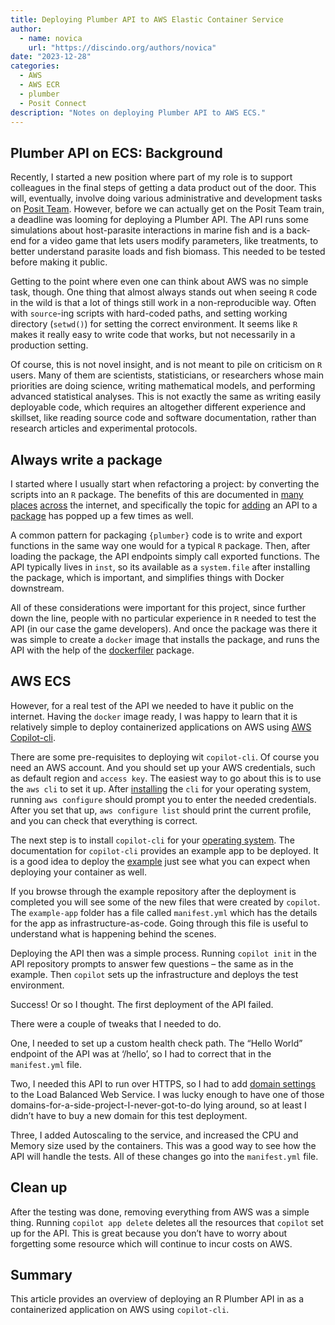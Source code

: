 ```yaml
---
title: Deploying Plumber API to AWS Elastic Container Service
author: 
  - name: novica
    url: "https://discindo.org/authors/novica"
date: "2023-12-28"
categories:
  - AWS
  - AWS ECR
  - plumber
  - Posit Connect
description: "Notes on deploying Plumber API to AWS ECS."
---
```


## Plumber API on ECS: Background

Recently, I started a new position where part of my role is to support colleagues
in the final steps of getting a data product out of the door. This will,
eventually, involve doing various administrative and development tasks on
[Posit Team](https://posit.co/products/enterprise/team/). However, before we
can actually get on the Posit Team train, a deadline was looming for deploying
a Plumber API. The API runs some simulations about host-parasite interactions
in marine fish and is a back-end for a video game that lets users modify parameters,
like treatments, to better understand parasite loads and fish biomass. This needed
to be tested before making it public.

Getting to the point where even one can think about AWS was no simple task,
though. One thing that almost always stands out when seeing `R` code in the
wild is that a lot of things still work in a non-reproducible way. Often with
`source`-ing scripts with hard-coded paths, and setting working directory
(`setwd()`) for setting the correct environment. It seems like `R` makes it
really easy to write code that works, but not necessarily in a production setting.

Of course, this is not novel insight, and is not meant to pile on criticism on
`R` users. Many of them are scientists, statisticians, or researchers whose main
priorities are doing science, writing mathematical models, and performing
advanced statistical analyses. This is not exactly the same as writing easily deployable 
code, which requires an altogether different experience and skillset, like reading source
code and software documentation, rather than research articles and experimental
protocols.

## Always write a package

I started where I usually start when refactoring a project: by converting the
scripts into an `R` package. The benefits of this are documented in
[many](https://r-pkgs.org/) [places](https://kbroman.org/pkg_primer/pages/why.html)
[across](https://www.jumpingrivers.com/blog/personal-r-package/) the internet,
and specifically the topic for [adding](https://community.rstudio.com/t/plumber-api-and-package-structure/18099)
an API to a [package](https://www.harveyl888.com/post/2022-11-11_plumber_as_package/) has popped up a few times as well.

A common pattern for packaging `{plumber}` code is to write and export functions
in the same way one would for a typical `R` package. Then, after
loading the package, the API endpoints simply call exported functions. The API
typically lives in `inst`, so its available as a `system.file` after installing
the package, which is important, and simplifies things with Docker
downstream.

All of these considerations were important for this project, since further down
the line, people with no particular experience in `R` needed to
test the API (in our case the game developers). And once the package was there 
it was simple to create a `docker` image that installs the package, 
and runs the API with the help of the [dockerfiler](https://github.com/ThinkR-open/dockerfiler) 
package.

## AWS ECS

However, for a real test of the API we needed to have it public on the internet.
Having the `docker` image ready, I was happy to learn that it is relatively simple to
deploy containerized applications on AWS using [AWS Copilot-cli](https://aws.github.io/copilot-cli/docs/getting-started/first-app-tutorial/).

There are some pre-requisites to deploying wit `copilot-cli`. Of course you need 
an AWS account. And you should set up your AWS credentials, such as default region
and `access key`. The easiest way to go about this is to use the `aws cli` to set 
it up. After [installing](https://aws.amazon.com/cli/) the `cli` for your operating 
system, running `aws configure` should prompt you to enter the needed credentials. 
After you set that up, `aws configure list` should print the current profile, 
and you can check that everything is correct.

The next step is to install `copilot-cli` for your [operating system](https://aws.github.io/copilot-cli/docs/getting-started/install/). The 
documentation for `copilot-cli` provides an example app to be deployed. It is a 
good idea to deploy the [example](https://aws.github.io/copilot-cli/docs/getting-started/first-app-tutorial/) just see what you can expect when deploying your container as well.

If you browse through the example repository after the deployment is completed 
you will see some of the new files that were created by `copilot`. The `example-app`
folder has a file called `manifest.yml` which has the details for the app as 
infrastructure-as-code. Going through this file is useful to understand what is
happening behind the scenes.

Deploying the API then was a simple process. Running `copilot init` in the API repository
prompts to answer few questions -- the same as in the example. 
Then `copilot` sets up the infrastructure and deploys the test environment. 

Success! Or so I thought. The first deployment of the API failed.

There were a couple of tweaks that I needed to do. 

One, I needed to set up a custom
health check path. The "Hello World" endpoint of the API was at  '/hello', so I 
had to correct that in the `manifest.yml` file. 

Two, I needed this API to run over HTTPS, so I had to add [domain settings](https://aws.github.io/copilot-cli/docs/manifest/lb-web-service/) to 
the Load Balanced Web Service. I was lucky enough to have one of those
domains-for-a-side-project-I-never-got-to-do lying around, so at least I didn't
have to buy a new domain for this test deployment.

Three, I added Autoscaling to the service, and increased the CPU and Memory size 
used by the containers. This was a good way to see how the
API will handle the tests. All of these changes go into the `manifest.yml` file. 

## Clean up

After the testing was done, removing everything from AWS was a simple thing.
Running `copilot app delete` deletes all the resources that `copilot` set up for
the API. This is great because you don't have to worry about forgetting some 
resource which will continue to incur costs on AWS.

## Summary

This article provides an overview of deploying an R Plumber API in as a 
containerized application on AWS using `copilot-cli`.
